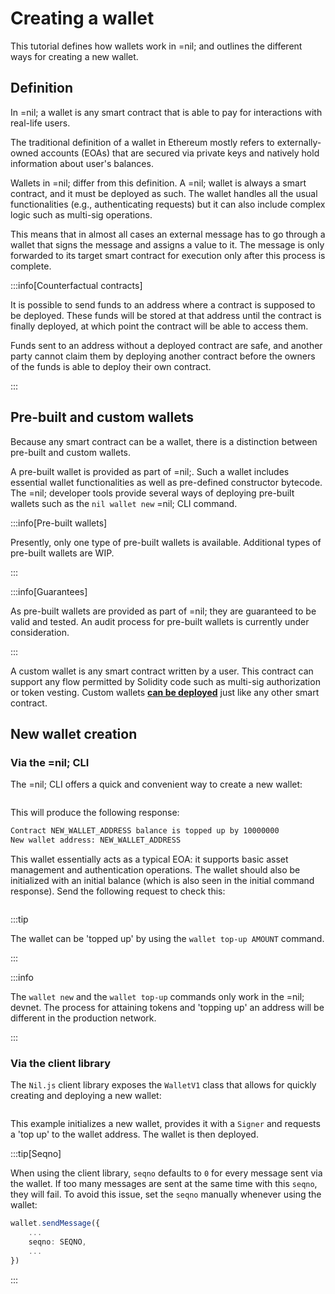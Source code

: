 # Creating a wallet

This tutorial defines how wallets work in =nil; and outlines the different ways for creating a new wallet.

## Definition

In =nil; a wallet is any smart contract that is able to pay for interactions with real-life users.

The traditional definition of a wallet in Ethereum mostly refers to externally-owned accounts (EOAs) that are secured via private keys and natively hold information about user's balances.

Wallets in =nil; differ from this definition. A =nil; wallet is always a smart contract, and it must be deployed as such. The wallet handles all the usual functionalities (e.g., authenticating requests) but it can also include complex logic such as multi-sig operations.

This means that in almost all cases an external message has to go through a wallet that signs the message and assigns a value to it. The message is only forwarded to its target smart contract for execution only after this process is complete.

:::info[Counterfactual contracts]

It is possible to send funds to an address where a contract is supposed to be deployed. These funds will be stored at that address until the contract is finally deployed, at which point the contract will be able to access them.

Funds sent to an address without a deployed contract are safe, and another party cannot claim them by deploying another contract before the owners of the funds is able to deploy their own contract.

:::

## Pre-built and custom wallets

Because any smart contract can be a wallet, there is a distinction between pre-built and custom wallets. 

A pre-built wallet is provided as part of =nil;. Such a wallet includes essential wallet functionalities as well as pre-defined constructor bytecode. The =nil; developer tools provide several ways of deploying pre-built wallets such as the `nil wallet new` =nil; CLI command.

:::info[Pre-built wallets]

Presently, only one type of pre-built wallets is available. Additional types of pre-built wallets are WIP.

:::

:::info[Guarantees]

As pre-built wallets are provided as part of =nil; they are guaranteed to be valid and tested. An audit process for pre-built wallets is currently under consideration.

:::

A custom wallet is any smart contract written by a user. This contract can support any flow permitted by Solidity code such as multi-sig authorization or token vesting. Custom wallets [**can be deployed**](getting-started/working-with-smart-contracts/deploying-a-contract.mdx) just like any other smart contract.

## New wallet creation

### Via the =nil; CLI

The =nil; CLI offers a quick and convenient way to create a new wallet:

```bash file=../../../tests/creating-a-wallet.test.mjs start=startWallet end=endWallet
```

This will produce the following response:

```bash
Contract NEW_WALLET_ADDRESS balance is topped up by 10000000
New wallet address: NEW_WALLET_ADDRESS
```

This wallet essentially acts as a typical EOA: it supports basic asset management and authentication operations. The wallet should also be initialized with an initial balance (which is also seen in the initial command response). Send the following request to check this:

```bash file=../../../tests/creating-a-wallet.test.mjs start=startBalance end=endBalance
```

:::tip

The wallet can be 'topped up' by using the `wallet top-up AMOUNT` command.

:::

:::info

The `wallet new` and the `wallet top-up` commands only work in the =nil; devnet. The process for attaining tokens and 'topping up' an address will be different in the production network.

:::

### Via the client library

The `Nil.js` client library exposes the `WalletV1` class that allows for quickly creating and deploying a new wallet:

```typescript file=../../../tests/creating-a-wallet.test.mjs start=startNilJSWalletCreation end=endNilJSWalletCreation
```

This example initializes a new wallet, provides it with a `Signer` and requests a 'top up' to the wallet address. The wallet is then deployed.

:::tip[Seqno]

When using the client library, `seqno` defaults to `0` for every message sent via the wallet. If too many messages are sent at the same time with this `seqno`, they will fail. To avoid this issue, set the `seqno` manually whenever using the wallet:

```ts showLineNumbers
wallet.sendMessage({
    ...
    seqno: SEQNO,
    ...
})
```

:::
